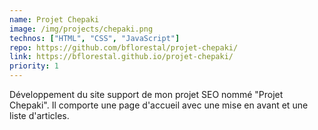 ```yaml
---
name: Projet Chepaki
image: /img/projects/chepaki.png
technos: ["HTML", "CSS", "JavaScript"]
repo: https://github.com/bflorestal/projet-chepaki/
link: https://bflorestal.github.io/projet-chepaki/
priority: 1
---
```


Développement du site support de mon projet SEO nommé "Projet Chepaki". Il comporte une page d'accueil avec une mise en avant et une liste d'articles.
